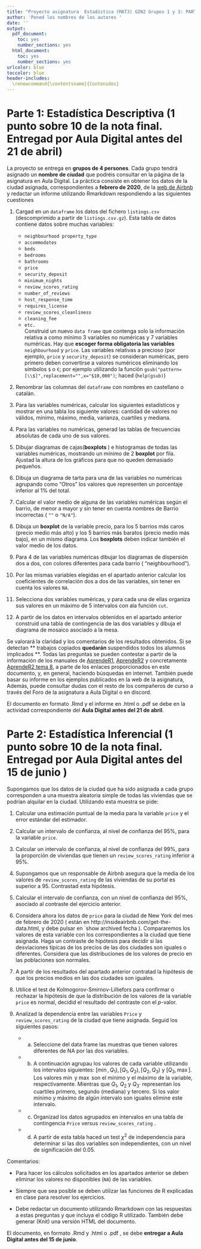 ```yaml
---
title: "Proyecto asignatura  Estadística (MAT3) GIN2 Grupos 1 y 3: PARTE 1 y PARTE 2. CUrso 2020-2021"
author: 'Poned los nombres de los autores '
date: ''
output:
  pdf_document: 
    toc: yes
    number_sections: yes
  html_document: 
    toc: yes
    number_sections: yes
urlcolor: blue
toccolor: blue
header-includes:
  \renewcommand{\contentsname}{Contenidos}
---
```


# Parte 1: Estadística Descriptiva (1 punto sobre 10 de la nota final. Entregad por  Aula Digital antes del 21 de abril)

La proyecto  se entrega en  **grupos de 4 persones**. Cada grupo tendrá asignado un **nombre de ciudad** 
que podréis consultar en la página de la asignatura en Aula Digital.
La práctica consiste en obtener los datos de la ciudad asignada, correspondientes a **febrero de 2020**, de la [web de Airbnb](http://insideairbnb.com/get-the-data.html) y redactar un informe utilizando  Rmarkdown respondiendo a las 
siguientes cuestiones


1. Cargad  en un `dataframe` los datos del fichero  `listings.csv` (descomprimido a partir de `listings.csv.gz`).
Esta tabla de datos  contiene datos sobre muchas variables:  
   * `neighbourhood property_type`
   * `accommodates` 
   * `beds`
   * `bedrooms`
   * `bathrooms`
   * `price`
   * `security_deposit`
   * `minimum_nights`
   * `review_scores_rating`
   * `number_of_reviews`
   * `host_response_time`
   * `requires_license`
   * `review_scores_cleanliness`
   * `cleaning_fee`
   * `etc.`  
Construid un nuevo `data frame` que contenga solo la información relativa a como mínimo 3 variables no numéricas y 7 variables numéricas.
Hay que **escoger forma obligatoria las variables** `neighbourhood` y `price`.
Las variables relativas a precioso (por ejemplo, `price` y `security_deposit`) se consideran numéricas,
pero primero deben convertirse a valores numéricos eliminando los símbolos `$` o `€`; por ejemplo utilizando  la función ` gsub("pattern=[\\$]",replacement="",x="$10,000")`; haced (`help(gsub)`)

2. Renombrar las columnas del `dataframe` con nombres en castellano o catalán.

3. Para las variables numéricas, calcular los siguientes estadísticos y mostrar en una tabla los siguiente valores: cantidad de valores no válidos, mínimo, máximo, media, varianza, cuartiles y mediana.

4. Para las variables no numéricas, generad las tablas de frecuencias absolutas de cada uno de sus valores.

5. Dibujar diagramas de cajas(**boxplots **) e histogramas de todas las variables numéricas, mostrando un mínimo de 2 **boxplot** por fila. Ajustad la altura de los gráficos para que no queden demasiado pequeños.

6. Dibuja un diagrama de tarta para una de las variables no numéricas
agrupando como "Otros" los valores que representen un porcentaje inferior al 1\% del total.

7. Calcular el valor medio de alguna de las variables numéricas según el barrio, de menor a mayor y sin tener en cuenta nombres de Barrio incorrectas ( `""` o `"N/A"`).

10. Dibuja un **boxplot** de la variable precio, para los 5 barrios más caros (precio medio más alto) y los 5 barrios más baratos (precio medio más bajo), en un mismo diagrama.
Los **boxplots** deben indicar también el valor medio de los datos.

11. Para 4 de las variables numéricas dibujar los diagramas de dispersión dos a dos,
con colores diferentes para cada barrio ( "neighbourhood").

12. Por las mismas variables elegidas en el apartado anterior calcular los coeficientes de correlación
dos a dos de las variables, sin tener en cuenta los valores `NA`.

13. Selecciona dos variables numéricas, y para cada una de ellas organiza sus valores
en un máximo de 5 intervalos con ala función `cut`.

14. A partir de los datos en intervalos obtenidos en el apartado anterior construid  una tabla de contingencia
de las dos variables y dibuja el diagrama de mosaico asociado a la mesa.



Se valorará la claridad y los comentarios de los resultados obtenidos. Si se detectan ** trabajos copiados **
quedarán ** suspendidos todos los alumnos implicados **.
Todas las preguntas se pueden contestar a partir de la información de los manuales de [AprendeR1](https://aprender-uib.github.io/AprendeR1/), [AprendeR2](https://aprender-uib.github.io/AprendeR2/) y concretamente [AprendeR2 tema 8](https://aprender-uib.github.io/AprendeR2/chap-estmult.html), a parte de los enlaces proporcionados en este documento, y, en general, haciendo búsquedas en internet.
También puede basar su informe en los ejemplos publicados en la web de la asignatura,
Además, puede consultar dudas con el resto de los compañeros de curso a través del Foro de la asignatura a Aula Digital o en discord.

El documento en formato .Rmd  y el informe en .html o .pdf se debe  en la actividad correspondiente del **Aula Digital antes del 21 de abril**. 

# Parte 2: Estadística Inferencial (1 punto sobre 10 de la nota final. Entregad por  Aula Digital antes del 15 de junio )

Supongamos  que los datos de la ciudad que ha sido asignada a cada grupo corresponden a una muestra
aleatoria simple de todas las viviendas que se podrían alquilar en la ciudad.
Utilizando  esta muestra se pide:

1. Calcular una estimación puntual de la media para la variable `price` y el error estándar del estimador.

2. Calcular un intervalo de confianza, al nivel de confianza del 95\%, para la variable `price`.

3. Calcular un intervalo de confianza, al nivel de confianza del 99\%, para la
proporción de viviendas que tienen un `review_scores_rating` inferior a 95\%.

4. Supongamos que un responsable de Airbnb asegura que la media de los valores de `review_scores_rating`
de las viviendas de su portal es superior a 95. Contrastad esta hipótesis.

5. Calcular el intervalo de confianza, con un nivel de confianza del 95\%, asociado al contraste del ejercicio anterior.

6. Considera ahora los datos de `price` para la ciudad de New York del mes de febrero de 2020 ( están en http://insideairbnb.com/get-the-data.html, y debe pulsar en `show archived fecha ). Compararemos los valores de esta variable con los correspondientes a la ciudad que tiene asignada.
Haga un contraste de hipótesis para decidir si las desviaciones típicas de los precios de las dos ciudades son iguales o diferentes. Considera que las distribuciones de los valores de precio en las poblaciones son normales.

7. A partir de los resultados del apartado anterior contratad la hipótesis de que los precios medios en las dos ciudades son iguales.

8. Utilice el test de Kolmogorov-Smirnov-Lilliefors para confirmar o rechazar la hipótesis de que la distribución de los valores de la variable `price` es normal, decidid el resultado del contraste  con el $p$-valor.

9. Analizad  la dependencia entre las variables
`Price` y `review_scores_rating` de la ciudad que tiene asignada. Seguid los siguientes pasos:

    * a) Seleccione del data frame las muestras que tienen valores diferentes de NA por las dos
variables.

    * b) A continuación agrupau los valores de cada variable utilizando los intervalos siguientes: $[ \min, Q_1), [Q_1, Q_2), [Q_2, Q_3)$ y $[Q_3, \max]$.
Los valores $\min$ y $\max$ son el mínimo y el máximo de la variable, respectivamente. Mientras que $Q_1$, $Q_2$ y $Q_3$· representan los cuartiles primero, segundo (mediana) y tercero. Si los valor mínimo y máximo de algún intervalo son iguales elimine este intervalo.

    * c) Organizad los datos agrupados en intervalos en una tabla de contingencia `Price` versus `review_scores_rating` .
  
    * d) A partir de esta tabla haced un test $\chi^2$ de independencia para determinar si las dos variables son independientes, con un nivel de significación del 0.05.



Comentarios:

* Para hacer los cálculos solicitados en los apartados anterior se deben eliminar los valores no  disponibles (`NA`) de las variables.

* Siempre que sea posible se deben utilizar las funciones de R explicadas en clase para resolver los ejercicios.

* Debe redactar un documento utilizando Rmarkdown con las respuestas a estas preguntas y que incluya el código R utilizado. También debe generar (Knit) una versión HTML del documento.



El documento, en formato .Rmd y .html o .pdf , se debe **entregar a Aula Digital antes del 15 de junio**. 



